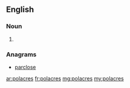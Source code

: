 ==English==

===Noun===
{{head|en}}

# {{plural of|polacre}}

===Anagrams===
* [[parclose#English|parclose]]

[[ar:polacres]]
[[fr:polacres]]
[[mg:polacres]]
[[my:polacres]]